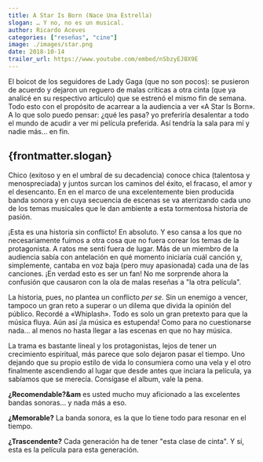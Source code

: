 ```yaml
--- 
title: A Star Is Born (Nace Una Estrella)
slogan: … Y no, no es un musical.
author: Ricardo Aceves
categories: ["reseñas", "cine"]
image: ./images/star.png
date: 2018-10-14
trailer_url: https://www.youtube.com/embed/nSbzyEJ8X9E
---
```

El boicot de los seguidores de Lady Gaga (que no son pocos): se pusieron de acuerdo y dejaron un reguero de malas
críticas a otra cinta (que ya analicé en su respectivo artículo) que se estrenó el mismo fin de semana. Todo esto con el propósito de acarrear a la audiencia a ver «A Star Is Born». A lo que solo puedo pensar: ¿qué les pasa? yo preferiría desalentar a todo el mundo de acudir a ver mi película preferida. Así tendría la sala para mí y nadie más… en fin.
## {frontmatter.slogan}
Chico (exitoso y en el umbral de su decadencia) conoce chica (talentosa y menospreciada) y juntos surcan los caminos del éxito, el fracaso, el amor y el desencanto. En en el marco de una excelentemente bien producida banda sonora y en cuya secuencia de escenas se va aterrizando cada uno de los temas musicales que le dan ambiente a esta tormentosa historia de pasión.

¡Esta es una historia sin conflicto! En absoluto. Y eso cansa a los que no necesariamente fuimos a otra cosa que no fuera corear los temas de la protagonista. A ratos me sentí fuera de lugar. Más de un miembro de la audiencia sabía con antelación en qué momento iniciaría cuál canción y, simplemente, cantaba en voz baja (pero muy apasionada) cada una de las canciones. ¡En verdad esto es ser un fan! No me sorprende ahora la confusión que causaron con la ola de malas reseñas a "la otra película".

La historia, pues, no plantea un conflicto <i>per se</i>. Sin un enemigo a vencer, tampoco un gran reto a superar o un dilema que divida la opinión del público. Recordé a «Whiplash». Todo es solo un gran pretexto para que la música fluya. Aún así ¡la música es estupenda! Como para no cuestionarse nada… al menos no hasta llegar a las escenas en que no hay música.

La trama es bastante lineal y los protagonistas, lejos de tener un crecimiento espiritual, más parece que solo dejaron pasar el tiempo. Uno dejando que su propio estilo de vida lo consumiera como una vela y el otro finalmente ascendiendo al lugar que desde antes que inciara la película, ya sabíamos que se merecía. Consígase el album, vale la pena.

**¿Recomendable?&am** es usted mucho muy aficionado a las excelentes bandas sonoras... y nada
más a eso.


**¿Memorable?** La banda sonora, es la que lo tiene todo para resonar en el tiempo.


**¿Trascendente?** Cada generación ha de tener "esta clase de cinta". Y sí, esta es la película
para esta generación.